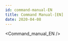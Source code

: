 ```yaml
---
id: command-manual-EN
title: Command Manual-[EN]
date: 2020-04-08
---
```


<!-- 상위 문서인 /docs/Product/Modules/Serial-to-Ethernet-Module/WIZ750SR/Command-Manual-EN.mdx 문서를 수정해주세요 -->


<Command_manual_EN />
